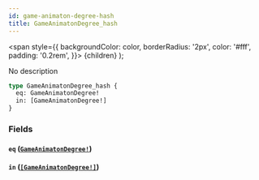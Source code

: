 ```yaml
---
id: game-animaton-degree-hash
title: GameAnimatonDegree_hash
---
```


<span
style={{
      backgroundColor: color,
      borderRadius: '2px',
      color: '#fff',
      padding: '0.2rem',
    }}>
{children}
</span>
);

No description

```graphql
type GameAnimatonDegree_hash {
  eq: GameAnimatonDegree!
  in: [GameAnimatonDegree!]
}
```

### Fields

#### `eq` ([`GameAnimatonDegree!`](/docs/schema/enums/game-animaton-degree))

#### `in` ([`[GameAnimatonDegree!]`](/docs/schema/enums/game-animaton-degree))
